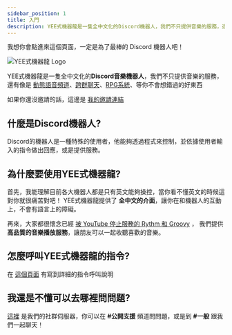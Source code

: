 ```yaml
---
sidebar_position: 1
title: 入門
description: YEE式機器龍是一隻全中文化的Discord機器人，我們不只提供音樂的服務，還有像是動態語音頻道、跨群聊天、等你不會想錯過的好東西
---
```



我想你會點進來這個頁面，一定是為了最棒的 Discord 機器人吧！

![YEE式機器龍 Logo](https://cdn.yeecord.com/img/logo_128x128.png)

YEE式機器龍是一隻全中文化的**Discord音樂機器人**，我們不只提供音樂的服務，還有像是 [動態語音頻道](/docs/dvc/)、[跨群聊天](/docs/chat/)、[RPG系統](/docs/rpg/)、等你不會想錯過的好東西

如果你還沒邀請的話，這邊是 [我的邀請連結](https://yeecord.com/invite/)

## 什麼是Discord機器人?

Discord的機器人是一種特殊的使用者，他能夠透過程式來控制，並依據使用者輸入的指令做出回應，或是提供服務。

<Adsense/>

## 為什麼要使用YEE式機器龍?

首先，我能理解目前各大機器人都是只有英文能夠操控，當你看不懂英文的時候這對你就很痛苦對吧！
YEE式機器龍提供了 **全中文的介面**，讓你在和機器人的互動上，不會有語言上的障礙。

再來，大家都很懷念已經 [被 YouTube 停止服務的 Rythm 和 Groovy](/blog/how-to-invite-bot/#rythm-%E5%92%8C-groovy-%E8%A2%AB%E4%B8%8B%E6%9E%B6) ，
我們提供 **高品質的音樂播放服務**，讓朋友可以一起收聽喜歡的音樂。

## 怎麼呼叫YEE式機器龍的指令?

在 [這個頁面](/docs/commands/howto) 有寫到詳細的指令呼叫說明

## 我還是不懂可以去哪裡問問題?

[這裡](https://discord.gg/yeecord) 是我們的社群伺服器，你可以在 **#公開支援** 頻道問問題，或是到 **#一般** 跟我們一起聊天！

<Adsense/>